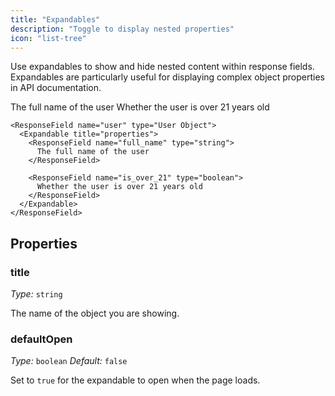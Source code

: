 ```yaml
---
title: "Expandables"
description: "Toggle to display nested properties"
icon: "list-tree"
---
```


Use expandables to show and hide nested content within response fields. Expandables are particularly useful for displaying complex object properties in API documentation.

<ResponseField name="user" type="User Object">
  <Expandable title="properties">

<ResponseField name="full_name" type="string">
  The full name of the user
</ResponseField>

<ResponseField name="is_over_21" type="boolean">
  Whether the user is over 21 years old
</ResponseField>

  </Expandable>
</ResponseField>

```mdx Expandable example
<ResponseField name="user" type="User Object">
  <Expandable title="properties">
    <ResponseField name="full_name" type="string">
      The full name of the user
    </ResponseField>

    <ResponseField name="is_over_21" type="boolean">
      Whether the user is over 21 years old
    </ResponseField>
  </Expandable>
</ResponseField>
```

## Properties

### title

*Type:* `string`

The name of the object you are showing.

### defaultOpen

*Type:* `boolean` *Default:* `false`

Set to `true` for the expandable to open when the page loads.
